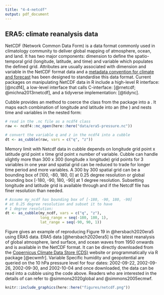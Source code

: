 ```yaml
---
title: "4-4-netcdf"
output: pdf_document
---
```



## ERA5: climate reanalysis data

NetCDF (Network Common Data Form) is a data format commonly used in climatology community to deliver global mapping of atmosphere, ocean, and land. It has two major components: dimension to define the spatio-temporal grid (longitude, latitude, and time) and variable which populates the defined grid. Attributes are usually associated with dimension and variable in the NetCDF format data and a [metadata convention for climate and forecast](http://cfconventions.org/) has been designed to standardise this data format. Current packages on manipulating NetCDF data in R include a high-level R interface: \pkg{ncdf4} [@ncdf4], a low-level interface that calls C-interface: \pkg{RNetCDF} [@rnetcdf; @michna2013rnetcdf], and a tidyverse implementation: \pkg{tidync} [@tidync].

Cubble provides an \code{as_cubble()} method to coerce the \code{ncdf4} class from the \pkg{ncdf4} package into a \code{cubble}. It maps each combination of longitude and latitude into an \code{id} (the \code{key}) and nests time and variables in the nested form:

```r
# read in the .nc file as a ncdf4 class
raw <- ncdf4::nc_open(here::here("data/era5-pressure.nc"))

# convert the variable q and z in the ncdf4 into a cubble
dt <- as_cubble(raw, vars = c("q", "z"))
```

Memory limit with Netcdf data in cubble depends on longitude grid point x latitude grid point x time grid point x number of variable. Cubble can handle slightly more than 300 x 300 (longitude x longitude) grid points for 3 variables in one year and spatial grid can be reduced to trade for longer time period and more variables. A 300 by 300 spatial grid can be a bounding box of [100, -80, 180, 0] at 0.25 degree resolution or global bounding box [-180, -90, 180, -90] at 1 degree resolution. Subsetting longitude and latitude grid is available through \code{long_range} and \code{lat_range} if the Netcdf file has finer resolution than needed.

```r
# Assume my_ncdf has bounding box of [-180, -90, 180, -90] 
# at 0.25 degree resolution and subset it to have 
# 1 degree resolution:
dt <- as_cubble(my_ncdf, vars = c("q", "z"), 
                long_range = seq(-180, 180, 1), 
                lat_range = seq(-90, 90, 1))
```

Figure \ref{fig:netcdf} gives an example of reproducing Figure 19 in @hersbach2020era5 using ERA5 data. ERA5 data [@hersbach2020era5] is the latest reanalysis of global atmosphere, land surface, and ocean waves from 1950 onwards and is available in the NetCDF format. It can be directly downloaded from the [Copernicus Climate Data Store (CDS)](https://cds.climate.copernicus.eu/cdsapp#!/dataset/reanalysis-era5-pressure-levels?tab=overview) website or programmatically via R package \pkg{ecmwfr} [@ecwmfr]. Variable Specific humidity and geopotential are queried on the 10 hPa pressure level for four dates: 2002-09-22, 2002-09-26, 2002-09-30, and 2002-10-04 and once downloaded, the data can be read into a cubble using the code above. Readers who are interested in the details of can refer to @simmons2020global and @simmons2005ecmwf.

```r
knitr::include_graphics(here::here("figures/netcdf.png"))
```

